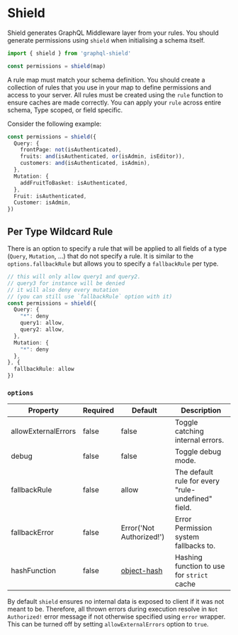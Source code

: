 # Shield

Shield generates GraphQL Middleware layer from your rules. You should generate permissions using `shield` when initialising a schema itself.

```ts
import { shield } from 'graphql-shield'

const permissions = shield(map)
```

A rule map must match your schema definition. You should create a collection of rules that you use in your map to define permissions and access to your server. All rules must be created using the `rule` function to ensure caches are made correctly. You can apply your `rule` across entire schema, Type scoped, or field specific.

Consider the following example:

```ts
const permissions = shield({
  Query: {
    frontPage: not(isAuthenticated),
    fruits: and(isAuthenticated, or(isAdmin, isEditor)),
    customers: and(isAuthenticated, isAdmin),
  },
  Mutation: {
    addFruitToBasket: isAuthenticated,
  },
  Fruit: isAuthenticated,
  Customer: isAdmin,
})
```

## Per Type Wildcard Rule

There is an option to specify a rule that will be applied to all fields of a type (`Query`, `Mutation`, ...) that do not specify a rule.
It is similar to the `options.fallbackRule` but allows you to specify a `fallbackRule` per type.

```ts
// this will only allow query1 and query2.
// query3 for instance will be denied
// it will also deny every mutation
// (you can still use `fallbackRule` option with it)
const permissions = shield({
  Query: {
    "*": deny
    query1: allow,
    query2: allow,
  },
  Mutation: {
    "*": deny
  },
}, {
  fallbackRule: allow
})
```

### `options`

| Property            | Required | Default                                              | Description                                        |
| ------------------- | -------- | ---------------------------------------------------- | -------------------------------------------------- |
| allowExternalErrors | false    | false                                                | Toggle catching internal errors.                   |
| debug               | false    | false                                                | Toggle debug mode.                                 |
| fallbackRule        | false    | allow                                                | The default rule for every "rule-undefined" field. |
| fallbackError       | false    | Error('Not Authorized!')                             | Error Permission system fallbacks to.              |
| hashFunction        | false    | [object-hash](https://github.com/puleos/object-hash) | Hashing function to use for `strict` cache         |

By default `shield` ensures no internal data is exposed to client if it was not meant to be. Therefore, all thrown errors during execution resolve in `Not Authorized!` error message if not otherwise specified using `error` wrapper. This can be turned off by setting `allowExternalErrors` option to `true`.
